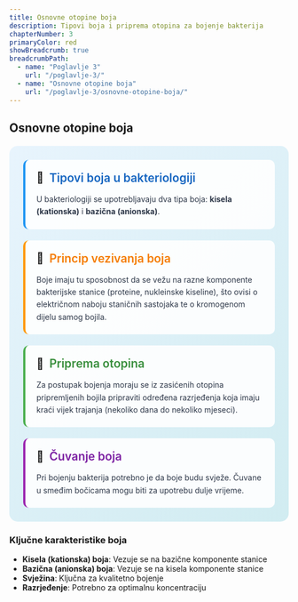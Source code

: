 ```yaml
---
title: Osnovne otopine boja
description: Tipovi boja i priprema otopina za bojenje bakterija
chapterNumber: 3
primaryColor: red
showBreadcrumb: true
breadcrumbPath:
  - name: "Poglavlje 3"
    url: "/poglavlje-3/"
  - name: "Osnovne otopine boja"
    url: "/poglavlje-3/osnovne-otopine-boja/"
---
```


## Osnovne otopine boja

<div style="background: linear-gradient(135deg, #e8f4fd 0%, #d1ecf1 100%); border-radius: 15px; padding: 25px; margin: 20px 0;">
  
  <div style="background: rgba(255,255,255,0.9); padding: 20px; border-radius: 10px; margin-bottom: 20px; border-left: 4px solid #2196f3;">
    <div style="display: flex; align-items: center; margin-bottom: 15px;">
      <span style="font-size: 20px; margin-right: 10px;">🎨</span>
      <h3 style="margin: 0; color: #1565c0; font-size: 1.3rem; font-weight: 600;">Tipovi boja u bakteriologiji</h3>
    </div>
    <p style="margin: 0; color: #2d3748; line-height: 1.6;">
      U bakteriologiji se upotrebljavaju dva tipa boja: <strong>kisela (kationska)</strong> i <strong>bazična (anionska)</strong>.
    </p>
  </div>

  <div style="background: rgba(255,255,255,0.9); padding: 20px; border-radius: 10px; margin-bottom: 20px; border-left: 4px solid #ff9800;">
    <div style="display: flex; align-items: center; margin-bottom: 15px;">
      <span style="font-size: 20px; margin-right: 10px;">🔬</span>
      <h3 style="margin: 0; color: #f57c00; font-size: 1.3rem; font-weight: 600;">Princip vezivanja boja</h3>
    </div>
    <p style="margin: 0; color: #2d3748; line-height: 1.6;">
      Boje imaju tu sposobnost da se vežu na razne komponente bakterijske stanice (proteine, nukleinske kiseline), što ovisi o električnom naboju staničnih sastojaka te o kromogenom dijelu samog bojila.
    </p>
  </div>

  <div style="background: rgba(255,255,255,0.9); padding: 20px; border-radius: 10px; margin-bottom: 20px; border-left: 4px solid #4caf50;">
    <div style="display: flex; align-items: center; margin-bottom: 15px;">
      <span style="font-size: 20px; margin-right: 10px;">🧪</span>
      <h3 style="margin: 0; color: #388e3c; font-size: 1.3rem; font-weight: 600;">Priprema otopina</h3>
    </div>
    <p style="margin: 0; color: #2d3748; line-height: 1.6;">
      Za postupak bojenja moraju se iz zasićenih otopina pripremljenih bojila pripraviti određena razrjeđenja koja imaju kraći vijek trajanja (nekoliko dana do nekoliko mjeseci).
    </p>
  </div>

  <div style="background: rgba(255,255,255,0.9); padding: 20px; border-radius: 10px; border-left: 4px solid #9c27b0;">
    <div style="display: flex; align-items: center; margin-bottom: 15px;">
      <span style="font-size: 20px; margin-right: 10px;">💾</span>
      <h3 style="margin: 0; color: #7b1fa2; font-size: 1.3rem; font-weight: 600;">Čuvanje boja</h3>
    </div>
    <p style="margin: 0; color: #2d3748; line-height: 1.6;">
      Pri bojenju bakterija potrebno je da boje budu svježe. Čuvane u smeđim bočicama mogu biti za upotrebu dulje vrijeme.
    </p>
  </div>

</div>

### Ključne karakteristike boja

- **Kisela (kationska) boja**: Vezuje se na bazične komponente stanice
- **Bazična (anionska) boja**: Vezuje se na kisela komponente stanice
- **Svježina**: Ključna za kvalitetno bojenje
- **Razrjeđenje**: Potrebno za optimalnu koncentraciju